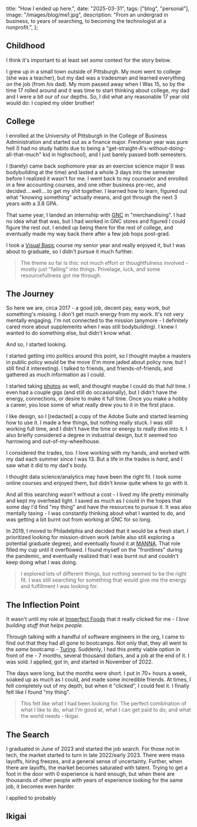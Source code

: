 
  title: "How I ended up here.",
  date: "2025-03-31",
  tags: ["blog", "personal"],
  image: "/images/blog/me1.jpg",
  description:
    "From an undergrad in business, to years of searching, to becoming the technologist at a nonprofit.",
};

## Childhood

I think it's important to at least set _some_ context for the story below.

I grew up in a small town outside of Pittsburgh. My mom went to college (she was a teacher), but my dad was a tradesman and learned everything on the job (from _his_ dad). My mom passed away when I Was 15, so by the time 17 rolled around and it was time to start thinking about college, my dad and I were a bit our of our depths. So, I did what any reasonable 17 year old would do: I copied my older brother!

## College

I enrolled at the University of Pittsburgh in the College of Business Administration and started out as a finance major. Freshman year was pure hell (I had no study habits due to being a "get-straight-A's-without-doing-all-that-much" kid in highschool), and I just barely passed both semesters.

I (barely) came back sophomore year as an exercise science major (I was bodybuilding at the time) and lasted a whole 3 days into the semester before I realized it wasn't for me. I went back to my counselor and enrolled in a few accounting courses, and one other business pre-rec, and decided....well....to get my shit together. I learned how to learn, figured out what "knowing something" actually means, and got through the next 3 years with a 3.8 GPA.

That same year, I landed an internship with [GNC](https://www.fogiato.com/work#:~:text=GNC) in "merchandising". I had no idea what that was, but I had worked in GNC stores and figured I could figure the rest out. I ended up being there for the rest of college, and eventually made my way back there after a few job hops post-grad.

I took a [Visual Basic](<https://en.wikipedia.org/wiki/Visual_Basic_(classic)>) course my senior year and really enjoyed it, but I was about to graduate, so I didn't pursue it much further.

> The theme so far is this: not much effort or thoughtfulness involved - mostly just "falling" into things. Privelage, luck, and some resourcefullness got me through.

## The Journey

So here we are, circa 2017 - a good job, decent pay, easy work, but something's missing. I don't get much energy from my work. It's not very mentally engaging. I'm not connected to the mission (anymore - I definitely cared more about supplements when I was still bodybuilding). I knew I wanted to do something else, but didn't know what.

And so, I started looking.

I started getting into politics around this point, so I thought maybe a masters in public policy would be the move (I'm more jaded about policy now, but I still find it interesting). I talked to friends, and friends-of-friends, and gathered as much information as I could.

I started taking [photos](https://www.fogiato.com/film) as well, and thought maybe I could do that full time. I even had a couple gigs (and still do occasionally), but I didn't have the energy, connections, or desire to make it full time. Once you make a hobby a career, you lose some of what really drew you to it in the first place.

I like design, so I [redacted] a copy of the Adobe Suite and started learning how to use it. I made a few things, but nothing really stuck. I was still working full time, and I didn't have the time or energy to really dive into it. I also briefly considered a degree in industrial design, but it seemed too harrowing and out-of-my-wheelhouse.

I considered the trades, too. I love working with my hands, and worked with my dad each summer since I was 13. But a life in the trades is _hard_, and I saw what it did to my dad's body.

I thought data science/analytics may have been the right fit. I took some online courses and enjoyed them, but didn't know quite where to go with it.

And all this searching wasn't without a cost - I lived my life pretty minimally and kept my overhead light. I saved as much as I could in the hopes that some day I'd find "my thing" and have the resources to pursue it. It was also mentally taxing - I was constantly thinking about what I wanted to do, and was getting a bit burnt out from working at GNC for so long.

In 2019, I moved to Philadelphia and decided that it would be a fresh start. I prioritized looking for mission-driven work (while also still exploring a potential graduate degree), and eventually found it at [MANNA](<https://www.fogiato.com/work#:~:text=MANNA%20(Metropolitan%20Area%20Neighborhood%20Nutrition%20Alliance)>). That role filled my cup until it overflowed. I found myself on the "frontlines" during the pandemic, and eventually realized that I was burnt out and couldn't keep doing what I was doing.

> I explored lots of different things, but nothing seemed to be the right fit. I was still searching for something that would give me the energy and fulfillment I was looking for.

## The Inflection Point

It wasn't until my role at [Imperfect Foods](https://www.fogiato.com/work#:~:text=Imperfect%20Foods) that it really clicked for me - _I love building stuff that helps people._

Through talking with a handful of software engineers in the org, I came to find out that they had all gone to bootcamps. Not only that, they all went to the _same_ bootcamp - [Turing](https://www.fogiato.com/work#:~:text=Turing%20School%20of%20Software%20%26%20Design). Suddenly, I had this pretty viable option in front of me - 7 months, several thousand dollars, and a job at the end of it. I was sold. I applied, got in, and started in November of 2022.

The days were long, but the months were short. I put in 70+ hours a week, soaked up as much as I could, and made some incredible friends. At times, I felt completely out of my depth, but when it "clicked", I could feel it. I finally felt like I found "my thing".

> This felt like what I had been looking for. The perfect combination of what I like to do, what I'm good at, what I can get paid to do, and what the world needs - Ikigai.

## The Search

I graduated in June of 2023 and started the job search. For those not in tech, the market started to turn in late 2022/early 2023. There were mass layoffs, hiring freezes, and a general sense of uncertainty. Further, when there are layoffs, the market becomes saturated with talent. Trying to get a foot in the door with 0 experience is hard enough, but when there are thousands of other people with years of experience looking for the same job, it becomes even harder.

I applied to probably

<BlogImage
  src="/images/blog/job_tracker.png"
  alt="A screenshot of the spreadsheet I used to track my job applications and interviews."
  caption="A screenshot of the spreadsheet I used to track my job applications and interviews."
  width={900}
  height={600}
/>

## Ikigai
